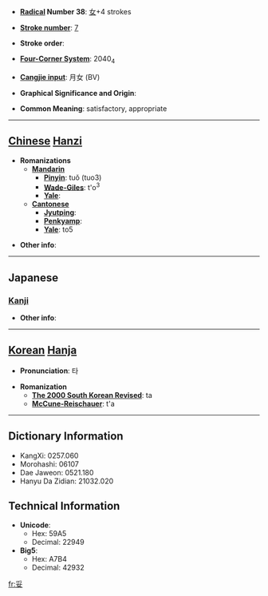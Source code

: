 * '''[[Wiktionary:Chinese radical index| Radical]] Number 38''': [[Wiktionary:Chinese radical index 女|女]]+4 strokes

* '''[[Wiktionary:Chinese total strokes index|Stroke number]]''': [[Wiktionary:Chinese total strokes index 7|7]]

* '''Stroke order''': 

* '''[[Wiktionary:Chinese four corner index|Four-Corner System]]''': 2040<sub>4</sub>

* '''[[Wiktionary:Chinese Cangjie index|Cangjie input]]''': 月女 (BV)

* '''Graphical Significance and Origin''': 

* '''Common Meaning''': satisfactory, appropriate

----

== [[Chinese]] [[Hanzi]] ==

* '''Romanizations'''
** '''[[Mandarin]]'''
*** '''[[Pinyin]]''': tuǒ (tuo3)
*** '''[[Wade-Giles]]''': t'o<sup>3</sup>
*** '''[[Yale]]''': 
** '''[[Cantonese]]'''
*** '''[[Jyutping]]''':
*** '''[[Penkyamp]]''': 
*** '''[[Yale]]''': to5

* '''Other info''': 

----

==Japanese==
===[[Kanji]]===
{{kanji|on readings=[[だ]] (da), [[た]] (ta)
|kun readings=[[やすい]] (yasui), [[おだやか]] (odayaka)
}}

* '''Other info''':  

----

== [[Korean]] [[Hanja]] ==

* '''Pronunciation''': 타

* '''Romanization'''
** '''[[The 2000 South Korean Revised Romanization|The 2000 South Korean Revised]]''': ta
** '''[[McCune-Reischauer]]''': t'a

----

== Dictionary Information ==

* KangXi: 0257.060
* Morohashi: 06107
* Dae Jaweon: 0521.180
* Hanyu Da Zidian: 21032.020

== Technical Information ==

* '''Unicode''':
** Hex: 59A5
** Decimal: 22949
* '''Big5''':
** Hex: A7B4
** Decimal: 42932

[[fr:妥]]